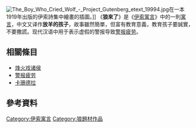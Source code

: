 {{about|一则寓言|[[楊千嬅|楊千嬅]]的專輯|狼來了 (專輯)}}
{{Unreferenced|time=2017-07-11T18:25:46+00:00}}
[[File:The_Boy_Who_Cried_Wolf_-_Project_Gutenberg_etext_19994.jpg|thumb]]在一本1919年出版的伊索詩集中繪畫的插圖。]]
《'''狼來了'''》是《[[伊索寓言|伊索寓言]]》中的一則[[寓言|寓言]]，中文又译作'''放羊的孩子'''，故事雖然簡單，但富有教育意義，教育孩子要誠實，不要撒謊。现代汉语中用于表示虚假的警报导致[[警报疲劳|警报疲劳]]。

==相關條目==
*[[褒姒|烽火戏诸侯]]
*[[警报疲劳|警报疲劳]]
*[[卡珊德拉|卡珊德拉]]

==參考資料==
{{reflist}}

[[Category:伊索寓言|Category:伊索寓言]]
[[Category:狼題材作品|Category:狼題材作品]]
{{lit-stub}}